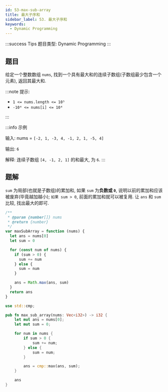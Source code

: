 ```yaml
---
id: 53-max-sub-array
title: 最大子序和
sidebar_label: 53. 最大子序和
keywords:
  - Dynamic Programming
---
```


:::success Tips
题目类型: Dynamic Programming
:::

## 题目

给定一个整数数组 `nums`, 找到一个具有最大和的连续子数组(子数组最少包含一个元素), 返回其最大和.

:::note 提示:

- `1 <= nums.length <= 10⁵`
- `-10⁴ <= nums[i] <= 10⁴`

:::

:::info 示例

输入: nums = `[-2, 1, -3, 4, -1, 2, 1, -5, 4]`

输出: `6`

解释: 连续子数组 `[4, -1, 2, 1]` 的和最大, 为 `6`.
:::

## 题解

`sum` 为局部(也就是子数组)的累加和, 如果 `sum` 为**负数或 `0`**, 说明以前的累加和应该被废弃(毕竟越加越小); `如果 sum > 0`, 前面的累加和就可以被复用. 让 `ans` 和 `sum` 比较, 找出最大的即可.


<Tabs>
  <TabItem value="JavaScript" label="JavaScript" default>

```ts
/**
 * @param {number[]} nums
 * @return {number}
 */
var maxSubArray = function (nums) {
  let ans = nums[0]
  let sum = 0

  for (const num of nums) {
    if (sum > 0) {
      sum += num
    } else {
      sum = num
    }

    ans = Math.max(ans, sum)
  }
  return ans
}
```

</TabItem>
<TabItem value="Rust" label="Rust">

```rust
use std::cmp;

pub fn max_sub_array(nums: Vec<i32>) -> i32 {
    let mut ans = nums[0];
    let mut sum = 0;

    for num in nums {
        if sum > 0 {
            sum += num;
        } else {
            sum = num;
        }

        ans = cmp::max(ans, sum);
    }

    ans
}
```

</TabItem>
</Tabs>
